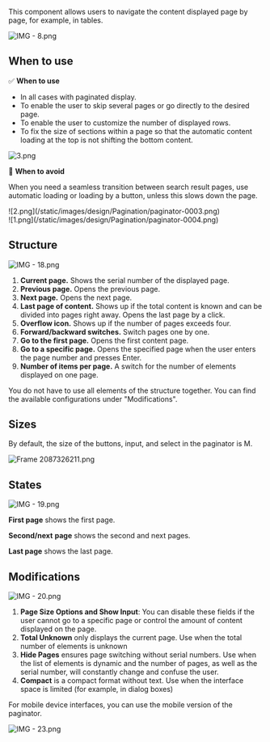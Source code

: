 This component allows users to navigate the content displayed page by page, for example, in tables.

![IMG - 8.png](/static/images/design/Pagination/paginator-0001.png)

## When to use

✅ **When to use**

- In all cases with paginated display.
- To enable the user to skip several pages or go directly to the desired page.
- To enable the user to customize the number of displayed rows.
- To fix the size of sections within a page so that the automatic content loading at the top is not shifting the bottom content.

![3.png](/static/images/design/Pagination/paginator-0002.png)

🚫 **When to avoid**

When you need a seamless transition between search result pages, use automatic loading or loading by a button, unless this slows down the page.

<div className="row">
   <div className="col-12 col-md-6">
      ![2.png](/static/images/design/Pagination/paginator-0003.png)
   </div>
   <div className="col-12 col-md-6">
      ![1.png](/static/images/design/Pagination/paginator-0004.png)
   </div>
</div>

## Structure

![IMG - 18.png](/static/images/design/Pagination/paginator-0005.png)

1. **Current page.** Shows the serial number of the displayed page.
2. **Previous page.** Opens the previous page.
3. **Next page.** Opens the next page.
4. **Last page of content.** Shows up if the total content is known and can be divided into pages right away. Opens the last page by a click.
5. **Overflow icon.** Shows up if the number of pages exceeds four.
6. **Forward/backward switches.** Switch pages one by one.
7. **Go to the first page.** Opens the first content page.
8. **Go to a specific page.** Opens the specified page when the user enters the page number and presses Enter.
9. **Number of items per page.**  A switch for the number of elements displayed on one page.

You do not have to use all elements of the structure together. You can find the available configurations under "Modifications".

## Sizes

By default, the size of the buttons, input, and select in the paginator is M.

![Frame 2087326211.png](/static/images/design/Pagination/paginator-0006.png)

## States

![IMG - 19.png](/static/images/design/Pagination/paginator-0007.png)

**First page** shows the first page.

**Second/next** **page** shows the second and next pages.

**Last page** shows the last page.

## Modifications

![IMG - 20.png](/static/images/design/Pagination/paginator-0008.png)

1. **Page Size Options and Show Input**: You can disable these fields if the user cannot go to a specific page or control the amount of content displayed on the page.
2. **Total Unknown** only displays the current page. Use when the total number of elements is unknown
3. **Hide Pages** ensures page switching without serial numbers. Use when the list of elements is dynamic and the number of pages, as well as the serial number, will constantly change and confuse the user.
4. **Compact** is a compact format without text. Use when the interface space is limited (for example, in dialog boxes)

For mobile device interfaces, you can use the mobile version of the paginator.

![IMG - 23.png](/static/images/design/Pagination/paginator-0009.png)
